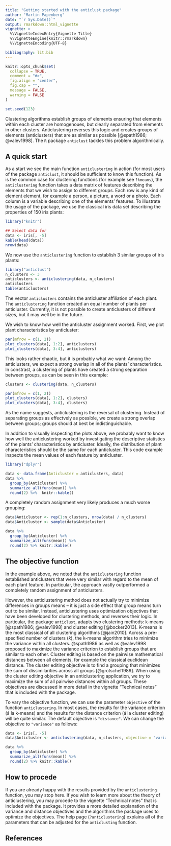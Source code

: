 ```yaml
---
title: "Getting started with the anticlust package"
author: "Martin Papenberg"
date: "`r Sys.Date()`"
output: rmarkdown::html_vignette
vignette: >
  %\VignetteIndexEntry{Vignette Title}
  %\VignetteEngine{knitr::rmarkdown}
  %\VignetteEncoding{UTF-8}

bibliography: lit.bib
---
```


```r
knitr::opts_chunk$set(
  collapse = TRUE,
  comment = "#>",
  fig.align = "center",
  fig.cap = "",
  message = FALSE,
  warning = FALSE
)

set.seed(123)
```

Clustering algorithms establish groups of elements ensuring that
elements within each cluster are homogenoues, but clearly separated from
elements in  other clusters. Anticlustering reverses this logic and
creates groups of elements (anticlusters) that are as similar as
possible [@spath1986; @valev1998]. The `R` package `anticlust` tackles
this problem algorithmically.

## A quick start

As a start we see the main function `anticlustering` in action (for most
users of the package `anticlust`, it should be sufficient to know this
function). As is the common case for clustering functions (for example
see `?kmeans`), the `anticlustering` function takes a data matrix of
features describing the elements that we wish to assign to different
groups. Each row is any kind of element element, for example a person, a
picture, a word or a photo. Each column is a variable describing one of
the  elements' features. To illustrate the usage of the package, we use
the classical iris data set describing the properties of 150 iris plants:

```r
library("knitr")

## Select data for
data <- iris[, -5]
kable(head(data))
nrow(data)
```

We now use the `anticlustering` function to establish 3 similar groups
of iris plants:

```r
library("anticlust")
n_clusters <- 3
anticlusters <- anticlustering(data, n_clusters)
anticlusters
table(anticlusters)
```

The vector `anticlusters` contains the anticluster affiliation of each
plant. The `anticlustering` function created an equal number of plants
per anticluster. Currently, it is not possible to create anticlusters
of different sizes, but it may well be in the future.

We wish to know how well the anticluster assignment worked. First, we
plot plant characteristics by anticluster:

```r
par(mfrow = c(1, 2))
plot_clusters(data[, 1:2], anticlusters)
plot_clusters(data[, 3:4], anticlusters)
```

This looks rather chaotic, but it is probably what we want: Among the
anticlusters, we expect a strong overlap in all of the plants'
characteristics. In constrast, a clustering of plants have created a
strong separation between groups, as can be seen in this example:

```r
clusters <- clustering(data, n_clusters)

par(mfrow = c(1, 2))
plot_clusters(data[, 1:2], clusters)
plot_clusters(data[, 3:4], clusters)
```

As the name suggests, anticlustering is the reversal of clustering.
Instead of separating groups as effectvely as possible, we create a
strong overlap between groups; groups should at best be
indistinguishable.

In addition to visually inspecting the plots above, we probably want to
know how well the anticlustering worked by investigating the descriptive
statistics of the plants' characteristics by anticluster. Ideally, the
distribution of plant characteristics should be the same for each
anticluster. This code example inspects the mean values of each feature
by anticluster.

```r
library("dplyr")

data <- data.frame(Anticluster = anticlusters, data)
data %>%
  group_by(Anticluster) %>%
  summarize_all(funs(mean)) %>%
  round(2) %>%  knitr::kable()
```

A completely random assignment very likely produces a much worse
grouping:

```r
data$Anticluster <- rep(1:n_clusters, nrow(data) / n_clusters)
data$Anticluster <- sample(data$Anticluster)

data %>%
  group_by(Anticluster) %>%
  summarize_all(funs(mean)) %>%
  round(2) %>% knitr::kable()
```

## The objective function

In the example above, we noted that the `anticlustering` function
established anticlusters that were very similar with regard to the mean
of each plant feature. In particular, the approach vastly outperformed a
completely random assignment of anticlusters.

However, the anticlustering method does not actually try to minimize
differences in groups means -- it is just a side effect that group means
turn out to be similar. Instead, anticlustering uses optimization
objectives that have been developed for clustering methods, and reverses
their logic. In particular, the package `anticlust`, adapts two
clustering methods: k-means [@spath1986; @valev1998] and cluster editing
[@bocker2013]. K-means is the most classical of all clustering
algorithms [@jain2010]. Across a pre-specified number of clusters (*k*),
the k-means algorithm tries to minimize the variance within all
clusters. @spath1986 as well as @valev1998 proposed to maximize the
variance criterion to establish groups that are similar to each other.
Cluster editing is based on the pairwise mathematical distances between
all elements, for example the classical euclidean distance. The cluster
editing objective is to find a grouping that minimizes the sum of
dissimilarities across all groups [@grotschel1989]. When using the
cluster editing objective in an anticlustering application, we try to
maximize the sum of all pairwise distances within all groups. These
objectives are discussed in more detail in the vignette "Technical
notes" that is included with the package.

To vary the objective function, we can use the parameter `objective` of
the function `anticlustering`. In most cases, the results for the
variance criterion (á la k-means) and the results for the distance
criterion (á la cluster editing) will be quite similar. The default
objective is `"distance"`. We can change the objective to `"variance"`
as follows:

```r
data <- iris[, -5]
data$Anticluster <- anticlustering(data, n_clusters, objective = "variance")

data %>%
  group_by(Anticluster) %>%
  summarize_all(funs(mean)) %>%
  round(2) %>% knitr::kable()
```

## How to procede

If you are already happy with the results provided by the
`anticlustering` function, you may stop here. If you wish to learn more
about the theory of anticlustering, you may procede to the vignette
"Technical notes" that is included with the package. It provides a more
detailed explanation of the variance and distance objectives and the
algorithms the package uses to optimize the objectives. The help
page (`?anticlustering`) explains all of the parameters that can be
adjusted for the `anticlusting` function.

## References
